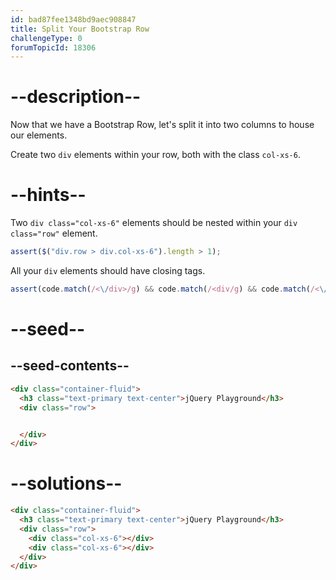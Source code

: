 ```yaml
---
id: bad87fee1348bd9aec908847
title: Split Your Bootstrap Row
challengeType: 0
forumTopicId: 18306
---
```


# --description--

Now that we have a Bootstrap Row, let's split it into two columns to house our elements.

Create two `div` elements within your row, both with the class `col-xs-6`.

# --hints--

Two `div class="col-xs-6"` elements should be nested within your `div class="row"` element.

```js
assert($("div.row > div.col-xs-6").length > 1);
```

All your `div` elements should have closing tags.

```js
assert(code.match(/<\/div>/g) && code.match(/<div/g) && code.match(/<\/div>/g).length === code.match(/<div/g).length);
```

# --seed--

## --seed-contents--

```html
<div class="container-fluid">
  <h3 class="text-primary text-center">jQuery Playground</h3>
  <div class="row">


  </div>
</div>
```

# --solutions--

```html
<div class="container-fluid">
  <h3 class="text-primary text-center">jQuery Playground</h3>
  <div class="row">
    <div class="col-xs-6"></div>
    <div class="col-xs-6"></div>
  </div>
</div>
```
